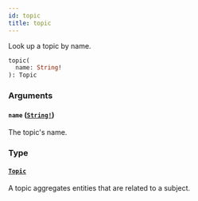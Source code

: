 ```yaml
---
id: topic
title: topic
---
```


Look up a topic by name.

```graphql
topic(
  name: String!
): Topic

```

### Arguments

#### `name` ([`String!`](/docs/api/scalars/string))

The topic's name.

### Type

#### [`Topic`](/docs/api/objects/topic)

A topic aggregates entities that are related to a subject.

